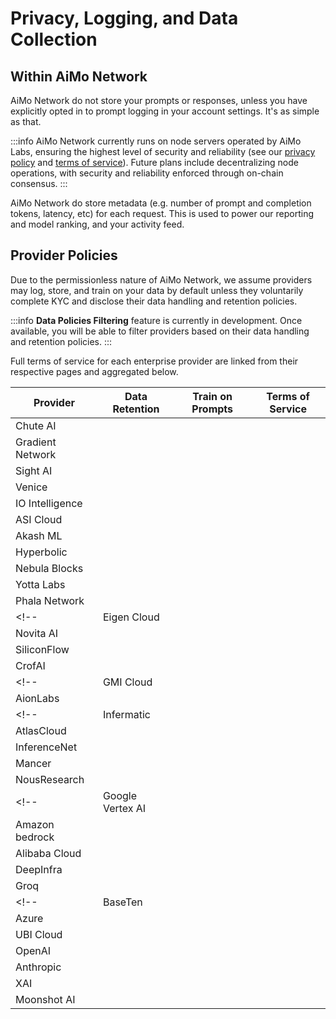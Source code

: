 # Privacy, Logging, and Data Collection

## Within AiMo Network

AiMo Network do not store your prompts or responses, unless you have explicitly opted in to prompt logging in your account settings. It's as simple as that.

:::info
AiMo Network currently runs on node servers operated by AiMo Labs, ensuring the highest level of security and reliability (see our [privacy policy](https://aimo.network/privacy-policy) and [terms of service](https://aimo.network/terms-of-service)). Future plans include decentralizing node operations, with security and reliability enforced through on-chain consensus.
:::

AiMo Network do store metadata (e.g. number of prompt and completion tokens, latency, etc) for each request. This is used to power our reporting and model ranking, and your activity feed.

## Provider Policies

Due to the permissionless nature of AiMo Network, we assume providers may log, store, and train on your data by default unless they voluntarily complete KYC and disclose their data handling and retention policies.

:::info
**Data Policies Filtering** feature is currently in development. Once available, you will be able to filter providers based on their data handling and retention policies.
:::

Full terms of service for each enterprise provider are linked from their respective pages and aggregated below.

| Provider         | Data Retention | Train on Prompts | Terms of Service |
| ---------------- | -------------- | ---------------- | ---------------- |
| Chute AI         |                |                  |                  |
| Gradient Network |                |                  |                  |
| Sight AI         |                |                  |                  |
| Venice           |                |                  |                  |
| IO Intelligence  |                |                  |                  |
| ASI Cloud        |                |                  |                  |
| Akash ML         |                |                  |                  |
| Hyperbolic       |                |                  |                  |
| Nebula Blocks    |                |                  |                  |
| Yotta Labs       |                |                  |                  |
| Phala Network    |                |                  |                  |
<!--| Eigen Cloud      |                |                  |                  |-->
| Novita AI        |                |                  |                  |
| SiliconFlow      |                |                  |                  |
| CrofAI           |                |                  |                  |
<!--| GMI Cloud        |                |                  |                  |-->
| AionLabs         |                |                  |                  |
<!--| Infermatic       |                |                  |                  |-->
| AtlasCloud       |                |                  |                  |
| InferenceNet     |                |                  |                  |
| Mancer           |                |                  |                  |
| NousResearch     |                |                  |                  |
<!--| Google Vertex AI |                |                  |                  |
| Amazon bedrock   |                |                  |                  |
| Alibaba Cloud    |                |                  |                  |-->
| DeepInfra        |                |                  |                  |
| Groq             |                |                  |                  |
<!--| BaseTen          |                |                  |                  |
| Azure            |                |                  |                  |
| UBI Cloud        |                |                  |                  |
| OpenAI           |                |                  |                  |
| Anthropic        |                |                  |                  |
| XAI              |                |                  |                  |
| Moonshot AI      |                |                  |                  |-->
